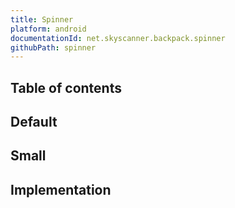```yaml
---
title: Spinner
platform: android
documentationId: net.skyscanner.backpack.spinner
githubPath: spinner
---
```






## Table of contents

## Default

<AndroidComponentScreenshots
  lightMode={screenshotDefault}
  darkMode={screenshotDefaultDm}
  altText="Android default spinner" />

## Small

<AndroidComponentScreenshots
  lightMode={screenshotSmall}
  darkMode={screenshotSmallDm}
  altText="Android small spinner" />

## Implementation

<Readme />
